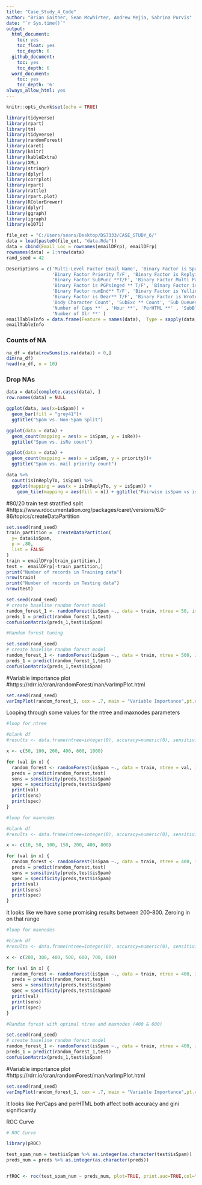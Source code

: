 ```yaml
---
title: "Case_Study_4_Code"
author: "Brian Gaither, Sean Mcwhirter, Andrew Mejia, Sabrina Purvis"
date: "`r Sys.time()`"
output:
  html_document:
    toc: yes
    toc_float: yes
    toc_depth: 6
  github_document:
    toc: yes
    toc_depth: 6
  word_document:
    toc: yes
    toc_depth: '6'
always_allow_html: yes
---
```

```r
knitr::opts_chunk$set(echo = TRUE)
```

```r
library(tidyverse)
library(rpart)
library(tm)
library(tidyverse)
library(randomForest)
library(caret)
library(knitr)
library(kableExtra)
library(XML)
library(stringr)
library(dplyr)
library(corrplot)
library(rpart)
library(rattle)
library(rpart.plot)
library(RColorBrewer)
library(dplyr)
library(ggraph)
library(igraph)
library(e1071)
```

```r
file_ext = "C:/Users/seans/Desktop/DS7333/CASE_STUDY_6/"
data = load(paste0(file_ext, "data.Rda"))
data = cbind(Email_Loc = rownames(emailDFrp), emailDFrp)
rownames(data) = 1:nrow(data) 
rand_seed = 42
```

```r
Descriptions = c('Multi-Level Factor Email Name', 'Binary Factor is Spam T/F', 'Binary Factor isRe ** T/F' , 'Binary Factor has Underscore T/F' , 
                 'Binary Factor Priority T/F', 'Binary Factor is Replying T/F', 'Binary Factor Sorted Received ** T/F', 
                 'Binary Factor SubPunc **T/F', 'Binary Factor Multi Part Text T/F', 'Binary Factor Has Image in Email T/F', 
                 'Binary Factor is PGPsinged ** T/F', 'Binary Factor is SubSpamWords ** T/F', 'Binary Factor No Host ** T/F', 
                 'Binary Factor numEnd** T/F', 'Binary Factor is Yelling T/F', 'Binary Factor is Orignal Message T/F', 
                 'Binary Factor is Dear** T/F', 'Binary Factor is Wrote ** T/F', 'Email Line Count', 
                 'Body Character Count', 'SubExc ** Count', 'Sub Queues ** Count', 'Number of ATT **', 'Number of Receipts **', 
                 'Number of Caps **' , 'Hour **', 'PerHTML **' , 'SubBlanks **', 'Fowards **', 'Average word Length', 
                 'Number of Dlr **' )
emailTableInfo = data.frame(Feature = names(data),  Type = sapply(data, class), row.names = NULL, Descriptions = Descriptions)
emailTableInfo
```
### Counts of NA
```r
na_df = data[rowSums(is.na(data)) > 0,]
dim(na_df)
head(na_df, n = 10)
```

### Drop NAs 
```r
data = data[complete.cases(data), ]
row.names(data) = NULL 
```


```r
ggplot(data, aes(x=isSpam)) +
  geom_bar(fill = "grey41")+
  ggtitle("Spam vs. Non-Spam Split")
```


```r
ggplot(data = data) +
  geom_count(mapping = aes(x = isSpam, y = isRe))+
  ggtitle("Spam vs. isRe count")
```

```r
ggplot(data = data) +
  geom_count(mapping = aes(x = isSpam, y = priority))+
  ggtitle("Spam vs. mail priority count")
```


```r
data %>% 
  count(isInReplyTo, isSpam) %>%  
  ggplot(mapping = aes(x = isInReplyTo, y = isSpam)) +
    geom_tile(mapping = aes(fill = n)) + ggtitle("Pairwise isSpam vs isInReplyTo")
```

#80/20 train test stratified split 
#https://www.rdocumentation.org/packages/caret/versions/6.0-86/topics/createDataPartition
```r

set.seed(rand_seed)
train_partition =  createDataPartition(
  y= data$isSpam,
  p = .80,
  list = FALSE
)
train = emailDFrp[train_partition,]
test =  emailDFrp[-train_partition,]
print("Number of records in Training data")
nrow(train)
print("Number of records in Testing data")
nrow(test)
```
```r
set.seed(rand_seed)
# create baseline random forest model
random_forest_1 <- randomForest(isSpam ~., data = train, ntree = 50, importance=TRUE, na.action = na.roughfix, maxnodes = 10)
preds_1 = predict(random_forest_1,test)
confusionMatrix(preds_1,test$isSpam)
```

```r
#Random forest tuning

set.seed(rand_seed)
# create baseline random forest model
random_forest_1 <- randomForest(isSpam ~., data = train, ntree = 500, importance=TRUE, na.action = na.roughfix, maxnodes = 20)
preds_1 = predict(random_forest_1,test)
confusionMatrix(preds_1,test$isSpam)
```


#Variable importance plot
#https://rdrr.io/cran/randomForest/man/varImpPlot.html
```r
set.seed(rand_seed)
varImpPlot(random_forest_1, cex = .7, main = "Variable Importance",pt.cex = 1,color = 'grey41',frame.plot = FALSE,lcolor = 'black')
```

############################################################################################################################################
############################################################################################################################################
############################################################################################################################################


Looping through some values for the ntree and maxnodes parameters

```r
#loop for ntree

#blank df
#results <- data.frame(ntree=integer(0), accuracy=numeric(0), sensitivity=numeric(0), specificity=numeric(0))

x <- c(50, 100, 200, 400, 600, 1000)

for (val in x) {
  random_forest <- randomForest(isSpam ~., data = train, ntree = val, importance=TRUE, na.action = na.roughfix, maxnodes = 10)
  preds = predict(random_forest,test)
  sens = sensitivity(preds,test$isSpam)
  spec = specificity(preds,test$isSpam)
  print(val)
  print(sens)
  print(spec)
}

```



```r
#loop for maxnodes

#blank df
#results <- data.frame(ntree=integer(0), accuracy=numeric(0), sensitivity=numeric(0), specificity=numeric(0))

x <- c(10, 50, 100, 150, 200, 400, 800)

for (val in x) {
  random_forest <- randomForest(isSpam ~., data = train, ntree = 400, importance=TRUE, na.action = na.roughfix, maxnodes = val)
  preds = predict(random_forest,test)
  sens = sensitivity(preds,test$isSpam)
  spec = specificity(preds,test$isSpam)
  print(val)
  print(sens)
  print(spec)
}

```

It looks like we have some promising results between 200-800.  Zeroing in on that range

```r
#loop for maxnodes

#blank df
#results <- data.frame(ntree=integer(0), accuracy=numeric(0), sensitivity=numeric(0), specificity=numeric(0))

x <- c(200, 300, 400, 500, 600, 700, 800)

for (val in x) {
  random_forest <- randomForest(isSpam ~., data = train, ntree = 400, importance=TRUE, na.action = na.roughfix, maxnodes = val)
  preds = predict(random_forest,test)
  sens = sensitivity(preds,test$isSpam)
  spec = specificity(preds,test$isSpam)
  print(val)
  print(sens)
  print(spec)
}

```

```r
#Random forest with optimal ntree and maxnodes (400 & 600)

set.seed(rand_seed)
# create baseline random forest model
random_forest_1 <- randomForest(isSpam ~., data = train, ntree = 400, importance=TRUE, na.action = na.roughfix, maxnodes = 600)
preds_1 = predict(random_forest_1,test)
confusionMatrix(preds_1,test$isSpam)
```

#Variable importance plot
#https://rdrr.io/cran/randomForest/man/varImpPlot.html
```r
set.seed(rand_seed)
varImpPlot(random_forest_1, cex = .7, main = "Variable Importance",pt.cex = 1,color = 'grey41',frame.plot = FALSE,lcolor = 'black')
```

It looks like PerCaps and perHTML both affect both accuracy and gini significantly


ROC Curve 


```r
# ROC Curve

library(pROC)

test_spam_num = test$isSpam %>% as.integer(as.character(test$isSpam))
preds_num = preds %>% as.integer(as.character(preds))


rfROC <- roc(test_spam_num ~ preds_num, plot=TRUE, print.auc=TRUE,col="blue",lwd=4,legacy.axes=TRUE,main="ROC Curve")
```



